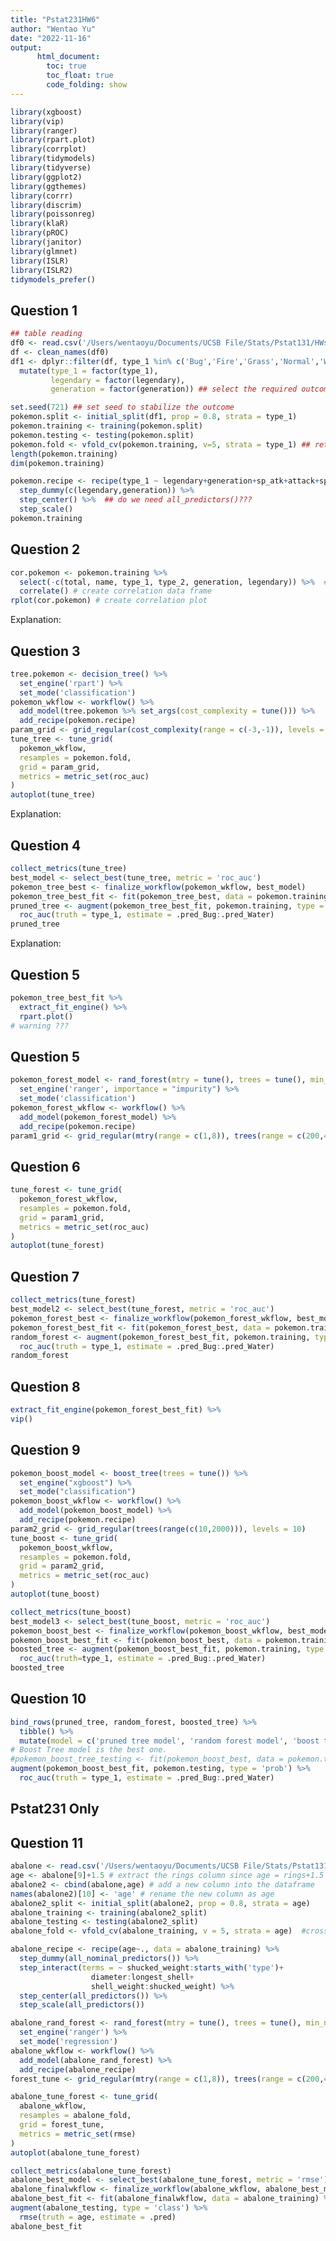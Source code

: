 ```yaml
---
title: "Pstat231HW6"
author: "Wentao Yu"
date: "2022-11-16"
output: 
      html_document:
        toc: true
        toc_float: true
        code_folding: show
---
```

```r
library(xgboost)
library(vip)
library(ranger)
library(rpart.plot)
library(corrplot)
library(tidymodels)
library(tidyverse)
library(ggplot2)
library(ggthemes)
library(corrr)
library(discrim)
library(poissonreg)
library(klaR)
library(pROC)
library(janitor)
library(glmnet)
library(ISLR)
library(ISLR2)
tidymodels_prefer()
```

## Question 1
```r
## table reading
df0 <- read.csv('/Users/wentaoyu/Documents/UCSB File/Stats/Pstat131/HWs/homework-5/data/Pokemon.csv')
df <- clean_names(df0)
df1 <- dplyr::filter(df, type_1 %in% c('Bug','Fire','Grass','Normal','Water','Psychic')) %>% 
  mutate(type_1 = factor(type_1),
         legendary = factor(legendary),
         generation = factor(generation)) ## select the required outcomes and factor type_1, legendary, and generation. 
```
```r
set.seed(721) ## set seed to stabilize the outcome
pokemon.split <- initial_split(df1, prop = 0.8, strata = type_1)
pokemon.training <- training(pokemon.split)
pokemon.testing <- testing(pokemon.split)
pokemon.fold <- vfold_cv(pokemon.training, v=5, strata = type_1) ## return the distribution of strata variable to each fold.
length(pokemon.training)
dim(pokemon.training)
```
```r
pokemon.recipe <- recipe(type_1 ~ legendary+generation+sp_atk+attack+speed+defense+hp+sp_def, data = pokemon.training) %>% 
  step_dummy(c(legendary,generation)) %>%  
  step_center() %>%  ## do we need all_predictors()???
  step_scale()
pokemon.training
```

## Question 2
```r
cor.pokemon <- pokemon.training %>% 
  select(-c(total, name, type_1, type_2, generation, legendary)) %>%  # eliminate chr variables
  correlate() # create correlation data frame
rplot(cor.pokemon) # create correlation plot
```
Explanation: 

## Question 3
```r
tree.pokemon <- decision_tree() %>% 
  set_engine('rpart') %>% 
  set_mode('classification')
pokemon_wkflow <- workflow() %>% 
  add_model(tree.pokemon %>% set_args(cost_complexity = tune())) %>% 
  add_recipe(pokemon.recipe)
param_grid <- grid_regular(cost_complexity(range = c(-3,-1)), levels = 10)
tune_tree <- tune_grid(
  pokemon_wkflow,
  resamples = pokemon.fold,
  grid = param_grid,
  metrics = metric_set(roc_auc)
)
autoplot(tune_tree)
```
Explanation: 

## Question 4
```r
collect_metrics(tune_tree) 
best_model <- select_best(tune_tree, metric = 'roc_auc')
pokemon_tree_best <- finalize_workflow(pokemon_wkflow, best_model)
pokemon_tree_best_fit <- fit(pokemon_tree_best, data = pokemon.training)
pruned_tree <- augment(pokemon_tree_best_fit, pokemon.training, type = 'prob') %>% 
  roc_auc(truth = type_1, estimate = .pred_Bug:.pred_Water)
pruned_tree
```
Explanation: 

## Question 5
```r
pokemon_tree_best_fit %>% 
  extract_fit_engine() %>% 
  rpart.plot() 
# warning ???
```

## Question 5
```r
pokemon_forest_model <- rand_forest(mtry = tune(), trees = tune(), min_n = tune()) %>% 
  set_engine('ranger', importance = "impurity") %>% 
  set_mode('classification')
pokemon_forest_wkflow <- workflow() %>% 
  add_model(pokemon_forest_model) %>% 
  add_recipe(pokemon.recipe)
param1_grid <- grid_regular(mtry(range = c(1,8)), trees(range = c(200,400)), min_n(range = c(2,8)), levels = 8)
```

## Question 6
```r
tune_forest <- tune_grid(
  pokemon_forest_wkflow,
  resamples = pokemon.fold,
  grid = param1_grid,
  metrics = metric_set(roc_auc)
)
autoplot(tune_forest)
```

## Question 7
```r
collect_metrics(tune_forest)
best_model2 <- select_best(tune_forest, metric = 'roc_auc')
pokemon_forest_best <- finalize_workflow(pokemon_forest_wkflow, best_model2)
pokemon_forest_best_fit <- fit(pokemon_forest_best, data = pokemon.training)
random_forest <- augment(pokemon_forest_best_fit, pokemon.training, type = 'prob') %>% 
  roc_auc(truth = type_1, estimate = .pred_Bug:.pred_Water)
random_forest
```

## Question 8
```r
extract_fit_engine(pokemon_forest_best_fit) %>% 
vip()
```

## Question 9
```r
pokemon_boost_model <- boost_tree(trees = tune()) %>% 
  set_engine("xgboost") %>%
  set_mode("classification")
pokemon_boost_wkflow <- workflow() %>% 
  add_model(pokemon_boost_model) %>% 
  add_recipe(pokemon.recipe)
param2_grid <- grid_regular(trees(range(c(10,2000))), levels = 10)
tune_boost <- tune_grid(
  pokemon_boost_wkflow,
  resamples = pokemon.fold,
  grid = param2_grid,
  metrics = metric_set(roc_auc)
)
autoplot(tune_boost)
```
```r
collect_metrics(tune_boost)
best_model3 <- select_best(tune_boost, metric = 'roc_auc')
pokemon_boost_best <- finalize_workflow(pokemon_boost_wkflow, best_model3)
pokemon_boost_best_fit <- fit(pokemon_boost_best, data = pokemon.training)
boosted_tree <- augment(pokemon_boost_best_fit, pokemon.training, type = 'prob') %>% 
  roc_auc(truth=type_1, estimate = .pred_Bug:.pred_Water)
boosted_tree
```

## Question 10
```r
bind_rows(pruned_tree, random_forest, boosted_tree) %>% 
  tibble() %>% 
  mutate(model = c('pruned tree model', 'random forest model', 'boost tree model'), .before = .metric)
# Boost Tree model is the best one. 
#pokemon_boost_tree_testing <- fit(pokemon_boost_best, data = pokemon.testing) %>% 
augment(pokemon_boost_best_fit, pokemon.testing, type = 'prob') %>% 
  roc_auc(truth = type_1, estimate = .pred_Bug:.pred_Water)
```
## Pstat231 Only
## Question 11
```r
abalone <- read.csv('/Users/wentaoyu/Documents/UCSB File/Stats/Pstat131/HWs/homework-6/data/abalone.csv')
age <- abalone[9]+1.5 # extract the rings column since age = rings+1.5
abalone2 <- cbind(abalone,age) # add a new column into the dataframe
names(abalone2)[10] <- 'age' # rename the new column as age
abalone2_split <- initial_split(abalone2, prop = 0.8, strata = age)
abalone_training <- training(abalone2_split)
abalone_testing <- testing(abalone2_split)
abalone_fold <- vfold_cv(abalone_training, v = 5, strata = age)  #cross validation
```
```r
abalone_recipe <- recipe(age~., data = abalone_training) %>%
  step_dummy(all_nominal_predictors()) %>%
  step_interact(terms = ~ shucked_weight:starts_with('type')+
                  diameter:longest_shell+
                  shell_weight:shucked_weight) %>%
  step_center(all_predictors()) %>%
  step_scale(all_predictors())
```

```r
abalone_rand_forest <- rand_forest(mtry = tune(), trees = tune(), min_n = tune()) %>% 
  set_engine('ranger') %>% 
  set_mode('regression')
abalone_wkflow <- workflow() %>% 
  add_model(abalone_rand_forest) %>% 
  add_recipe(abalone_recipe)
forest_tune <- grid_regular(mtry(range = c(1,8)), trees(range = c(200,400)), min_n(range = c(2,8)), levels = 10)
```
```r
abalone_tune_forest <- tune_grid(
  abalone_wkflow,
  resamples = abalone_fold,
  grid = forest_tune,
  metrics = metric_set(rmse)
)
autoplot(abalone_tune_forest)
```
```r
collect_metrics(abalone_tune_forest)
abalone_best_model <- select_best(abalone_tune_forest, metric = 'rmse')
abalone_finalwkflow <- finalize_workflow(abalone_wkflow, abalone_best_model)
abalone_best_fit <- fit(abalone_finalwkflow, data = abalone_training) %>% 
augment(abalone_testing, type = 'class') %>% 
  rmse(truth = age, estimate = .pred)
abalone_best_fit
```





























